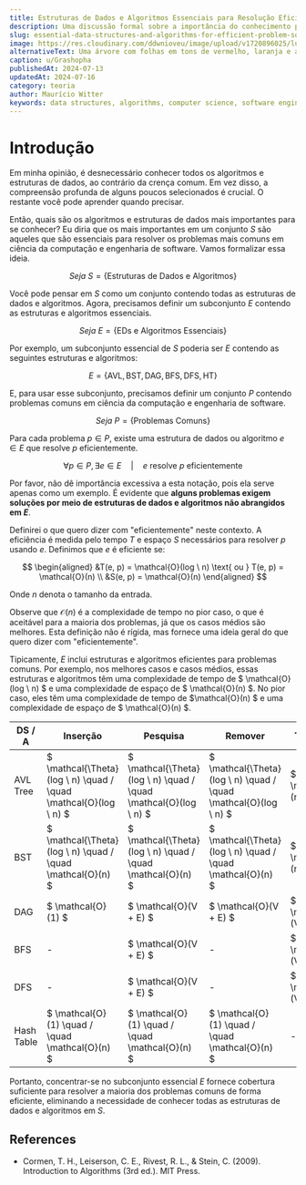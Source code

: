 ```yaml
---
title: Estruturas de Dados e Algoritmos Essenciais para Resolução Eficiente de Problemas
description: Uma discussão formal sobre a importância do conhecimento profundo em estruturas de dados e algoritmos essenciais para resolver problemas comuns em ciência da computação e engenharia de software.
slug: essential-data-structures-and-algorithms-for-efficient-problem-solving
image: https://res.cloudinary.com/ddwnioveu/image/upload/v1720896025/lupj3nt5rxkjhrfvwxnq.jpg
alternativeText: Uma árvore com folhas em tons de vermelho, laranja e amarelo em plena floração.
caption: u/Grashopha
publishedAt: 2024-07-13
updatedAt: 2024-07-16
category: teoria
author: Maurício Witter
keywords: data structures, algorithms, computer science, software engineering, AVL tree, BST, DAG, BFS, DFS, hash table, efficient problem solving
---
```


# Introdução

Em minha opinião, é desnecessário conhecer todos os algoritmos e estruturas de dados, ao contrário da crença comum. Em vez disso, a compreensão profunda de alguns poucos selecionados é crucial. O restante você pode aprender quando precisar.

Então, quais são os algoritmos e estruturas de dados mais importantes para se conhecer? Eu diria que os mais importantes em um conjunto $S$ são aqueles que são essenciais para resolver os problemas mais comuns em ciência da computação e engenharia de software. Vamos formalizar essa ideia.

$$
Seja \ S = \{ \text{Estruturas de Dados e Algoritmos} \}
$$

Você pode pensar em $S$ como um conjunto contendo todas as estruturas de dados e algoritmos. Agora, precisamos definir um subconjunto $E$ contendo as estruturas e algoritmos essenciais.

$$
Seja \ E = \{ \text{EDs e Algoritmos Essenciais} \}
$$

Por exemplo, um subconjunto essencial de $S$ poderia ser $E$ contendo as seguintes estruturas e algoritmos:

$$
E = \{ \text{AVL}, \text{BST}, \text{DAG}, \text{BFS}, \text{DFS}, \text{HT} \}
$$

E, para usar esse subconjunto, precisamos definir um conjunto $P$ contendo problemas comuns em ciência da computação e engenharia de software.

$$
Seja \ P = \{ \text{Problemas Comuns} \}
$$

Para cada problema $p \in P$, existe uma estrutura de dados ou algoritmo $e \in E$ que resolve $p$ eficientemente.

$$
\forall p \in P, \exists e \in E \quad \vert \quad  e \text{ resolve } p \text{ eficientemente}
$$

<High>Por favor, não dê importância excessiva a esta notação, pois ela serve apenas como um exemplo</High>. É evidente que **alguns problemas exigem soluções por meio de estruturas de dados e algoritmos não abrangidos em $E$**.

Definirei o que quero dizer com "eficientemente" neste contexto. A eficiência é medida pelo tempo $T$ e espaço $S$ necessários para resolver $p$ usando $e$. Definimos que $e$ é eficiente se:

$$
\begin{aligned}
&T(e, p) = \mathcal{O}(log \ n) \text{ ou } T(e, p) = \mathcal{O}(n) \\
&S(e, p) = \mathcal{O}(n)
\end{aligned}
$$

Onde $n$ denota o tamanho da entrada.

Observe que $\mathcal{O}(n)$ é a complexidade de tempo no pior caso, o que é aceitável para a maioria dos problemas, já que os casos médios são melhores. Esta definição não é rígida, mas fornece uma ideia geral do que quero dizer com "eficientemente".

Tipicamente, $E$ inclui estruturas e algoritmos eficientes para problemas comuns. Por exemplo, nos melhores casos e casos médios, essas estruturas e algoritmos têm uma complexidade de tempo de $ \mathcal{O}(log \ n) $ e uma complexidade de espaço de $ \mathcal{O}(n) $. No pior caso, eles têm uma complexidade de tempo de $\mathcal{O}(n) $ e uma complexidade de espaço de $ \mathcal{O}(n) $.

| DS / A     | Inserção                                                        | Pesquisa                                                        | Remover                                                         | Travessia              |
| ---------- | ---------------------------------------------------------------- | ---------------------------------------------------------------- | ---------------------------------------------------------------- | ---------------------- |
| AVL Tree   | $ \mathcal{\Theta}(log \ n) \quad / \quad \mathcal{O}(log \ n) $ | $ \mathcal{\Theta}(log \ n) \quad / \quad \mathcal{O}(log \ n) $ | $ \mathcal{\Theta}(log \ n) \quad / \quad \mathcal{O}(log \ n) $ | $ \mathcal{O}(n) $     |
| BST        | $ \mathcal{\Theta}(log \ n) \quad / \quad \mathcal{O}(n) $       | $ \mathcal{\Theta}(log \ n) \quad / \quad \mathcal{O}(n) $       | $ \mathcal{\Theta}(log \ n) \quad / \quad \mathcal{O}(n) $       | $ \mathcal{O}(n) $     |
| DAG        | $ \mathcal{O}(1) $                                               | $ \mathcal{O}(V + E) $                                           | $ \mathcal{O}(V + E) $                                           | $ \mathcal{O}(V + E) $ |
| BFS        | -                                                                | $ \mathcal{O}(V + E) $                                           | -                                                                | $ \mathcal{O}(V + E) $ |
| DFS        | -                                                                | $ \mathcal{O}(V + E) $                                           | -                                                                | $ \mathcal{O}(V + E) $ |
| Hash Table | $ \mathcal{O}(1) \quad / \quad \mathcal{O}(n) $                  | $ \mathcal{O}(1) \quad / \quad \mathcal{O}(n) $                  | $ \mathcal{O}(1) \quad / \quad \mathcal{O}(n) $                  | -                      |

Portanto, concentrar-se no subconjunto essencial $E$ fornece cobertura suficiente para resolver a maioria dos problemas comuns de forma eficiente, eliminando a necessidade de conhecer todas as estruturas de dados e algoritmos em $S$.

## References

- Cormen, T. H., Leiserson, C. E., Rivest, R. L., & Stein, C. (2009). Introduction to Algorithms (3rd ed.). MIT Press.
